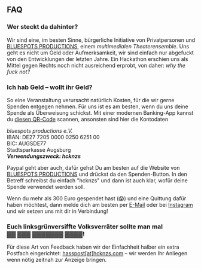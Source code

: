 ## FAQ

### Wer steckt da dahinter?

Wir sind eine, im besten Sinne, bürgerliche Initiative von Privatpersonen und [BLUESPOTS PRODUCTIONS](https://bluespotsproductions.de/), einem *multimedialen Theaterensemble*. Uns geht es nicht um Geld oder Aufmerksamkeit, wir sind einfach nur abgefuckt von den Entwicklungen der letzten Jahre. Ein Hackathon erschien uns als Mittel gegen Rechts noch nicht ausreichend erprobt, von daher: *why the fuck not?*

### Ich hab Geld – wollt ihr Geld?

So eine Veranstaltung verursacht natürlich Kosten, für die wir gerne Spenden entgegen nehmen. Für uns ist es am besten, wenn du uns deine Spende als Überweisung schickst. Mit einer modernen Banking-App kannst du [diesen QR-Code](qr.png) scannen, ansonsten sind hier die Kontodaten

_bluespots productions e.V._  
IBAN: DE27 7205 0000 0250 6251 00   
BIC: AUGSDE77  
Stadtsparkasse Augsburg  
**_Verwendungszweck: hcknzs_**

Paypal geht aber auch, dafür gehst Du am besten auf die Website von [BLUESPOTS PRODUCTIONS](https://bluespotsproductions.de/) und drückst da den Spenden-Button. In den Betreff schreibst du einfach "hcknzs" und dann ist auch klar, wofür deine Spende verwendet werden soll.

Wenn du mehr als 300 Euro gespendet hast (😱) und eine Quittung dafür haben möchtest, dann melde dich am besten per [E-Mail](mailto:ping@hcknzs.com) oder bei [Instagram](https://www.instagram.com/hck.nzs/) und wir setzen uns mit dir in Verbindung! 

### Euch linksgrünversiffte Volksverräter sollte man mal ▓▓&nbsp;▓▓▓&nbsp;▓▓▓▓▓▓▓&nbsp;▓▓▓▓!

Für diese Art von Feedback haben wir der Einfachheit halber ein extra Postfach eingerichtet: [hasspost[at]hcknzs.com](mailto:hasspost[at]hcknzs.com) – wir werden Ihr Anliegen wenn nötig zeitnah zur Anzeige bringen.